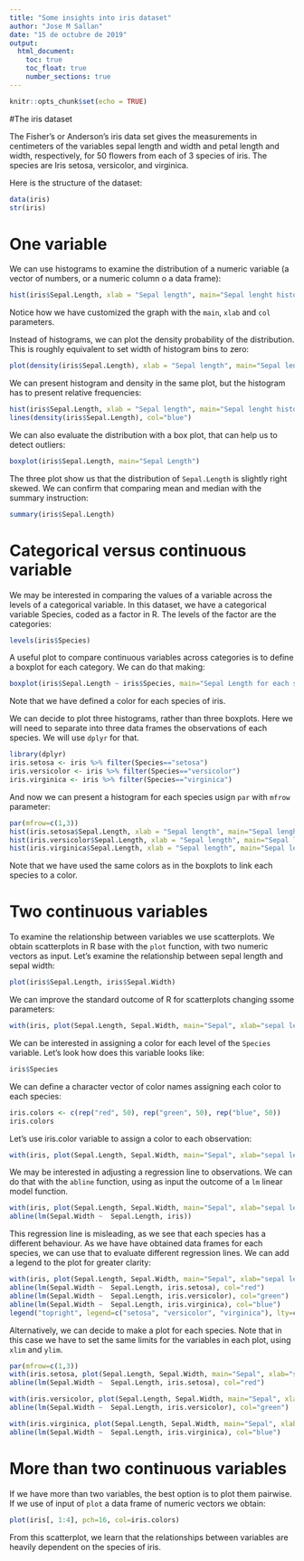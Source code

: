 ```yaml
---
title: "Some insights into iris dataset"
author: "Jose M Sallan"
date: "15 de octubre de 2019"
output: 
  html_document:
    toc: true
    toc_float: true
    number_sections: true
---
```


```r
knitr::opts_chunk$set(echo = TRUE)
```

#The iris dataset

The Fisher's or Anderson's iris data set gives the measurements in centimeters of the variables sepal length and width and petal length and width, respectively, for 50 flowers from each of 3 species of iris. The species are Iris setosa, versicolor, and virginica.

Here is the structure of the dataset:

```r
data(iris)
str(iris)
```

# One variable

We can use histograms to examine the distribution of a numeric variable (a vector of numbers, or a numeric column o a data frame):

```r
hist(iris$Sepal.Length, xlab = "Sepal length", main="Sepal lenght histogram", col="pink")
```

Notice how we have customized the graph with the `main`, `xlab` and `col` parameters.

Instead of histograms, we can plot the density probability of the distribution. This is roughly equivalent to set width of histogram bins to zero:

```r
plot(density(iris$Sepal.Length), xlab = "Sepal length", main="Sepal lenght distribution")
```

We can present histogram and density in the same plot, but the histogram has to present relative frequencies:

```r
hist(iris$Sepal.Length, xlab = "Sepal length", main="Sepal lenght histogram", col="pink", probability = TRUE)
lines(density(iris$Sepal.Length), col="blue")
```

We can also evaluate the distribution with a box plot, that can help us to detect outliers:

```r
boxplot(iris$Sepal.Length, main="Sepal Length")
```

The three plot show us that the distribution of `Sepal.Length` is slightly right skewed. We can confirm that comparing mean and median with the summary instruction:

```r
summary(iris$Sepal.Length)
```

# Categorical versus continuous variable

We may be interested in comparing the values of a variable across the levels of a categorical variable. In this dataset, we have a categorical variable Species, coded as a factor in R. The levels of the factor are the categories:

```r
levels(iris$Species)
```

A useful plot to compare continuous variables across categories is to define a boxplot for each category. We can do that making:

```r
boxplot(iris$Sepal.Length ~ iris$Species, main="Sepal Length for each species", xlab="species", ylab="sepal length", col=c("red", "green", "blue"))
```

Note that we have defined a color for each species of iris.

We can decide to plot three histograms, rather than three boxplots. Here we will need to separate into three data frames the observations of each species. We will use `dplyr` for that.

```r
library(dplyr)
iris.setosa <- iris %>% filter(Species=="setosa")
iris.versicolor <- iris %>% filter(Species=="versicolor")
iris.virginica <- iris %>% filter(Species=="virginica")
```

And now we can present a histogram for each species usign `par` with `mfrow` parameter:

```r
par(mfrow=c(1,3))
hist(iris.setosa$Sepal.Length, xlab = "Sepal length", main="Sepal lenght histogram", col="red")
hist(iris.versicolor$Sepal.Length, xlab = "Sepal length", main="Sepal lenght histogram", col="green")
hist(iris.virginica$Sepal.Length, xlab = "Sepal length", main="Sepal lenght histogram", col="blue")
```

Note that we have used the same colors as in the boxplots to link each species to a color.

# Two continuous variables

To examine the relationship between variables we use scatterplots. We obtain scatterplots in R base with the `plot` function, with two numeric vectors as input. Let's examine the relationship between sepal length and sepal width:

```r
plot(iris$Sepal.Length, iris$Sepal.Width)
```

We can improve the standard outcome of R for scatterplots changing ssome parameters:

```r
with(iris, plot(Sepal.Length, Sepal.Width, main="Sepal", xlab="sepal length", ylab="sepal width", pch=16))
```

We can be interested in assigning a color for each level of the `Species` variable. Let's look how does this variable looks like:

```r
iris$Species
```

We can define a character vector of color names assigning each color to each species:

```r
iris.colors <- c(rep("red", 50), rep("green", 50), rep("blue", 50))
iris.colors
```

Let's use iris.color variable to assign a color to each observation:

```r
with(iris, plot(Sepal.Length, Sepal.Width, main="Sepal", xlab="sepal length", ylab="sepal width", pch=16, col=iris.colors))
```

We may be interested in adjusting a regression line to observations. We can do that with the `abline` function, using as input the outcome of a `lm` linear model function.

```r
with(iris, plot(Sepal.Length, Sepal.Width, main="Sepal", xlab="sepal length", ylab="sepal width", pch=16))
abline(lm(Sepal.Width ~  Sepal.Length, iris))
```

This regression line is misleading, as we see that each species has a different behaviour. As we have have obtained data frames for each species, we can use that to evaluate different regression lines. We can add a legend to the plot for greater clarity:


```r
with(iris, plot(Sepal.Length, Sepal.Width, main="Sepal", xlab="sepal length", ylab="sepal width", pch=16, col=iris.colors))
abline(lm(Sepal.Width ~  Sepal.Length, iris.setosa), col="red")
abline(lm(Sepal.Width ~  Sepal.Length, iris.versicolor), col="green")
abline(lm(Sepal.Width ~  Sepal.Length, iris.virginica), col="blue")
legend("topright", legend=c("setosa", "versicolor", "virginica"), lty=c(1,1,1), col=c("red", "green", "blue"), cex=0.9)
```

Alternatively, we can decide to make a plot for each species. Note that in this case we have to set the same limits for the variables in each plot, using `xlim` and `ylim`.

```r
par(mfrow=c(1,3))
with(iris.setosa, plot(Sepal.Length, Sepal.Width, main="Sepal", xlab="sepal length", ylab="sepal width", pch=16, col="red", xlim=c(4,8), ylim=c(1.8, 4.5)))
abline(lm(Sepal.Width ~  Sepal.Length, iris.setosa), col="red")

with(iris.versicolor, plot(Sepal.Length, Sepal.Width, main="Sepal", xlab="sepal length", ylab="sepal width", pch=16, col="green", xlim=c(4,8), ylim=c(1.8, 4.5)))
abline(lm(Sepal.Width ~  Sepal.Length, iris.versicolor), col="green")

with(iris.virginica, plot(Sepal.Length, Sepal.Width, main="Sepal", xlab="sepal length", ylab="sepal width", pch=16, col="blue", xlim=c(4,8), ylim=c(1.8, 4.5)))
abline(lm(Sepal.Width ~  Sepal.Length, iris.virginica), col="blue")
```

# More than two continuous variables

If we have more than two variables, the best option is to plot them pairwise. If we use of input of `plot` a data frame of numeric vectors we obtain:

```r
plot(iris[, 1:4], pch=16, col=iris.colors)
```

From this scatterplot, we learn that the relationships between variables are heavily dependent on the species of iris.




